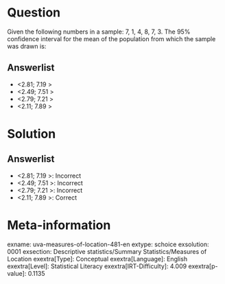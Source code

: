 Question
========

Given the following numbers in a sample: 7, 1, 4, 8, 7, 3. The 95% confidence interval for the mean of the population from which the sample was drawn is:

Answerlist
----------

* <2.81; 7.19 >
* <2.49; 7.51 >
* <2.79; 7.21 >
* <2.11; 7.89 >

Solution
========

Answerlist
----------

* <2.81; 7.19 >: Incorrect
* <2.49; 7.51 >: Incorrect
* <2.79; 7.21 >: Incorrect
* <2.11; 7.89 >: Correct

Meta-information
================
exname: uva-measures-of-location-481-en
extype: schoice
exsolution: 0001
exsection: Descriptive statistics/Summary Statistics/Measures of Location
exextra[Type]: Conceptual
exextra[Language]: English
exextra[Level]: Statistical Literacy
exextra[IRT-Difficulty]: 4.009
exextra[p-value]: 0.1135
